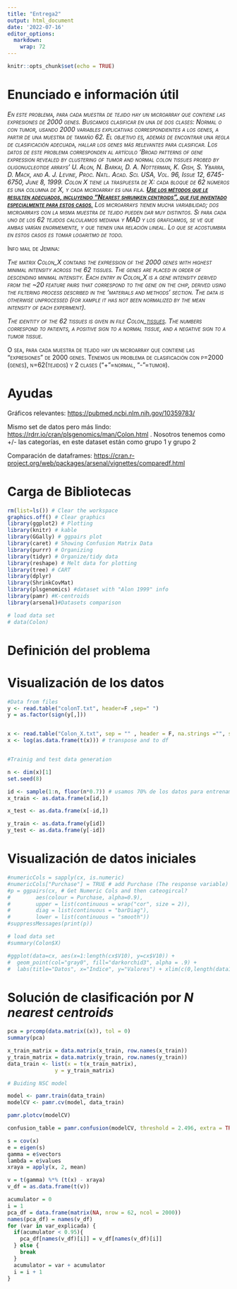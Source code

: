 ```yaml
---
title: "Entrega2"
output: html_document
date: '2022-07-16'
editor_options: 
  markdown: 
    wrap: 72
---
```


```r
knitr::opts_chunk$set(echo = TRUE)
```

# Enunciado e información útil

[*En este problema, para cada muestra de tejido hay un microarray que
contiene las expresiones de 2000 genes. Buscamos clasificar en una de
dos clases: Normal o con tumor, usando 2000 variables explicativas
correspondientes a los genes, a partir de una muestra de tamaño 62. El
objetivo es, además de encontrar una regla de clasificación adecuada,
hallar los genes más relevantes para clasificar. Los datos de este
problema corresponden al artículo 'Broad patterns of gene expression
revealed by clustering of tumor and normal colon tissues probed by
oligonucleotide arrays' U. Alon, N. Barkai, D. A. Notterman, K. Gish, S.
Ybarra, D. Mack, and A. J. Levine, Proc. Natl. Acad. Sci. USA, Vol. 96,
Issue 12, 6745-6750, June 8, 1999. Colon X tiene la traspuesta de X:
cada bloque de 62 números es una columna de X, y cada microarray es una
fila. [**Use los métodos que le resulten adecuados, incluyendo "Nearest
shrunken centroids", que fue inventado especialmente para estos
casos**.]{.underline} Los microarrays tienen mucha variabilidad; dos
microarrays con la misma muestra de tejido pueden dar muy distintos. Si
para cada uno de los 62 tejidos calculamos mediana y MAD y los
graficamos, se ve que ambas varían enormemente, y que tienen una
relación lineal. Lo que se acostumbra en estos casos es tomar logaritmo
de todo.*]{.smallcaps}

[Info mail de Jemina:]{.smallcaps}

[*The matrix Colon_X contains the expression of the 2000 genes with
highest minimal intensity across the 62 tissues. The genes are placed in
order of descending minimal intensity. Each entry in Colon_X is a gene
intensity derived from the \~20 feature pairs that correspond to the
gene on the chip, derived using the filtering process described in the
'materials and methods' section. The data is otherwise unprocessed (for
xample it has not been normalized by the mean intensity of each
experiment).*]{.smallcaps}

[*The identity of the 62 tissues is given in file
Colon\_[tissues](http://genomics-pubs.princeton.edu/oncology/affydata/tissues.html).
The numbers correspond to patients, a positive sign to a normal tissue,
and a negative sign to a tumor tissue.*]{.smallcaps}

[O sea, para cada muestra de tejido hay un microarray que contiene las
"expresiones" de 2000 genes. Tenemos un problema de clasificación con
p=2000 (genes), n=62(tejidos) y 2 clases ("+"=normal,
"-"=tumor).]{.smallcaps}

# Ayudas

Gráficos relevantes: <https://pubmed.ncbi.nlm.nih.gov/10359783/>

Mismo set de datos pero más lindo:
<https://rdrr.io/cran/plsgenomics/man/Colon.html> . Nosotros tenemos
como +/- las categorías, en este dataset están como grupo 1 y grupo 2

Comparación de dataframes:
<https://cran.r-project.org/web/packages/arsenal/vignettes/comparedf.html>

# Carga de Bibliotecas

```r
rm(list=ls()) # Clear the workspace
graphics.off() # Clear graphics
library(ggplot2) # Plotting
library(knitr) # kable
library(GGally) # ggpairs plot
library(caret) # Showing Confusion Matrix Data
library(purrr) # Organizing
library(tidyr) # Organize/tidy data
library(reshape) # Melt data for plotting
library(tree) # CART
library(dplyr)
library(ShrinkCovMat)
library(plsgenomics) #dataset with "Alon 1999" info
library(pamr) #K-centroids
library(arsenal)#Datasets comparison 

# load data set
# data(Colon)
```

# Definición del problema

# Visualización de los datos

```r
#Data from files 
y <- read.table("colonT.txt", header=F ,sep=" ")
y = as.factor(sign(y[,]))


x <- read.table("Colon_X.txt", sep = "" , header = F, na.strings ="", stringsAsFactors= F) #Error loading first element
x <- log(as.data.frame(t(x))) # transpose and to df


```

```r

```

```r

#Trainig and test data generation

n <- dim(x)[1]
set.seed(8)

id <- sample(1:n, floor(n*0.7)) # usamos 70% de los datos para entrenamiento, 30% para testeo
x_train <- as.data.frame(x[id,])

x_test <- as.data.frame(x[-id,])

y_train <- as.data.frame(y[id])
y_test <- as.data.frame(y[-id])
```

# Visualización de datos iniciales

```r
#numericCols = sapply(cx, is.numeric)
#numericCols["Purchase"] = TRUE # add Purchase (The response variable)
#p = ggpairs(cx, # Get Numeric Cols and then cateogircal?
#        aes(colour = Purchase, alpha=0.9),
#        upper = list(continuous = wrap("cor", size = 2)),
#        diag = list(continuous = "barDiag"),
#        lower = list(continuous = "smooth"))
#suppressMessages(print(p))
```

```r
# load data set
#summary(Colon$X)
```

```r
#ggplot(data=cx, aes(x=1:length(cx$V10), y=cx$V10)) + 
#  geom_point(col="gray0", fill="darkorchid3", alpha = .9) + 
#  labs(title="Datos", x="Indice", y="Valores") + xlim(c(0,length(data1$x))) + ylim(c(min(data1$x),max(data1$x)))
```

# Solución de clasificación por *N nearest centroids*

```r
pca = prcomp(data.matrix((x)), tol = 0)
summary(pca)
```

```r
x_train_matrix = data.matrix(x_train, row.names(x_train))
y_train_matrix = data.matrix(y_train, row.names(y_train))
data_train <- list(x = t(x_train_matrix), 
               y = y_train_matrix)

# Buiding NSC model

model <- pamr.train(data_train)
modelCV <- pamr.cv(model, data_train)

pamr.plotcv(modelCV)
```

```r
confusion_table = pamr.confusion(modelCV, threshold = 2.496, extra = TRUE)
```

```r
s = cov(x)
e = eigen(s)
gamma = e$vectors
lambda = e$values
xraya = apply(x, 2, mean)

v = t(gamma) %*% (t(x) - xraya)
v_df = as.data.frame(t(v))


```

```r
acumulator = 0
i = 1
pca_df = data.frame(matrix(NA, nrow = 62, ncol = 2000))
names(pca_df) = names(v_df)
for (var in var_explicada) {
  if(acumulator < 0.95){
    pca_df[names(v_df)[i]] = v_df[names(v_df)[i]]
  } else {
    break
  }
  acumulator = var + acumulator
  i = i + 1
}
```
